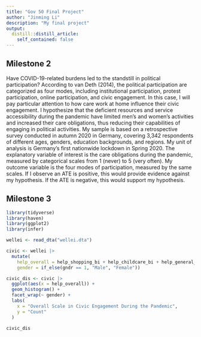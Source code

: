 ```yaml
---
title: "Gov 50 Final Project"
author: "Jinming Li"
description: "My final project"
output:
  distill::distill_article:
    self_contained: false
---
```




## Milestone 2

Have COVID-19-related burdens led to the standstill in political participation? According to van Deth (2014), the political participation are categorized as four modes, including institutional participation, protest participation, online participation, and civic engagement. In this case, I will pay particular attention to how care work at home influence their civic engagement. I hypothesize that the deficient resources and service accessibility during the pandemic have limited men's and women's activities and increased their care obligations, thus reducing their capabilities of engaging in political activities. My sample is based on a retrospective survey conducted in autumn 2020 in Germany, covering 3,342 respondents of different ages, genders, education backgrounds, and regions. My unit of analysis is Germany's first nationwide lockdown in Spring 2020. The explanatory variable of interest is the care obligations during the pandemic, measured by categorical scales from 1 (never) to 5 (very often). My outcome variable is the four modes of participation, measured by the same scales. If I observe an ATE is positive, this would provide evidence against my hypothesis. If the ATE is negative, this would support my hypothesis.



## Milestone 3

```r
library(tidyverse)
library(haven)
library(ggplot2)
library(infer)

wellei <- read_dta("wellei.dta")

civic <- wellei |>
  mutate(
    help_overall = help_shopping_bi + help_childcare_bi + help_general_bi + help_volunteer_bi + help_emo_bi + help_symb_bi + help_fin_bi + help_donation_bi,
    gender = if_else(gndr == 1, "Male", "Female"))

civic_dis <- civic |>
  ggplot(aes(x = help_overall)) + 
  geom_histogram() +
  facet_wrap(~ gender) +
  labs(
    x = "Overall Scale in Civic Engagement During the Pandemic",
    y = "Count"
  )
  
civic_dis
```
